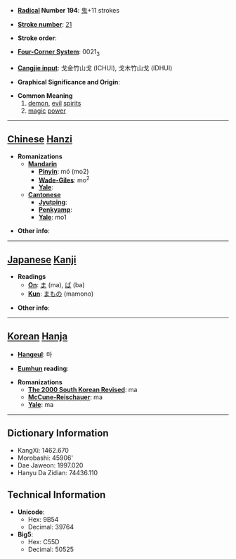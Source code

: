 * '''[[Wiktionary:Chinese radical index| Radical]] Number 194''': [[Wiktionary:Chinese radical index 鬼|鬼]]+11 strokes

* '''[[Wiktionary:Chinese total strokes index|Stroke number]]''': [[Wiktionary:Chinese total strokes index 21|21]]

* '''Stroke order''': 

* '''[[Wiktionary:Chinese four corner index|Four-Corner System]]''': 0021<sub>3</sub>

* '''[[Wiktionary:Chinese Cangjie index|Cangjie input]]''': 戈金竹山戈 (ICHUI), 戈木竹山戈 (IDHUI)

* '''Graphical Significance and Origin''': 

* '''Common Meaning'''
*# [[demon]], [[evil]] [[spirits]]
*# [[magic]] [[power]]


----

== [[Chinese]] [[Hanzi]] ==

* '''Romanizations'''
** '''[[Mandarin]]'''
*** '''[[Pinyin]]''': mó (mo2)
*** '''[[Wade-Giles]]''': mo<sup>2</sup>
*** '''[[Yale]]''': 
** '''[[Cantonese]]'''
*** '''[[Jyutping]]''':
*** '''[[Penkyamp]]''': 
*** '''[[Yale]]''': mo1

* '''Other info''': 

----

== [[Japanese]] [[Kanji]] ==

* '''Readings'''
** '''[[On]]''': [[ま]] (ma), [[ば]] (ba)
** '''[[Kun]]''': [[まもの]] (mamono)

* '''Other info''':  

----

== [[Korean]] [[Hanja]] ==

* '''[[Hangeul]]''': 마

* '''[[Eumhun]] reading''': 

* '''Romanizations'''
** '''[[The 2000 South Korean Revised Romanization|The 2000 South Korean Revised]]''': ma
** '''[[McCune-Reischauer]]''': ma
** '''[[Yale]]''': ma

----

== Dictionary Information ==

* KangXi: 1462.670
* Morobashi: 45906'
* Dae Jaweon: 1997.020
* Hanyu Da Zidian: 74436.110

== Technical Information ==

* '''Unicode''':
** Hex: 9B54
** Decimal: 39764
* '''Big5''':
** Hex: C55D
** Decimal: 50525